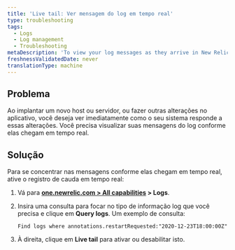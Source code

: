 ```yaml
---
title: 'Live tail: Ver mensagem do log em tempo real'
type: troubleshooting
tags:
  - Logs
  - Log management
  - Troubleshooting
metaDescription: 'To view your log messages as they arrive in New Relic in real time, use the live tail feature.'
freshnessValidatedDate: never
translationType: machine
---
```


## Problema

Ao implantar um novo host ou servidor, ou fazer outras alterações no aplicativo, você deseja ver imediatamente como o seu sistema responde a essas alterações. Você precisa visualizar suas mensagens do log conforme elas chegam em tempo real.

## Solução

Para se concentrar nas mensagens conforme elas chegam em tempo real, ative o registro de cauda em tempo real:

1. Vá para <DNT>**[one.newrelic.com > All capabilities](https://one.newrelic.com/all-capabilities) > Logs**</DNT>.

2. Insira uma consulta para focar no tipo de informação log que você precisa e clique em <DNT>**Query logs**</DNT>. Um exemplo de consulta:

   ```
   Find logs where annotations.restartRequested:"2020-12-23T18:00:00Z"
   ```

3. À direita, clique em <DNT>**Live tail**</DNT> para ativar <Icon name="fe-play-circle"/> ou desabilitar <Icon name="fe-pause-circle"/> isto.
